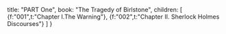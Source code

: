 
  title: "PART One",
  book: "The Tragedy of Birlstone",
  children: [
    {f:"001",t:"Chapter I.The Warning"},
    {f:"002",t:"Chapter II. Sherlock Holmes Discourses"}
  ]
}

<Content ch={meta.children} />

